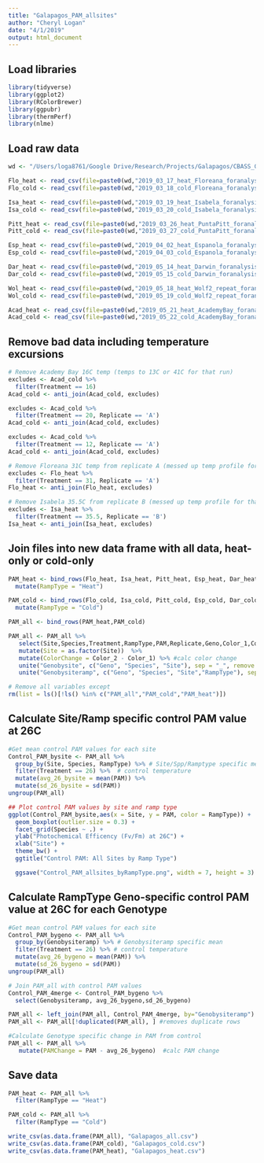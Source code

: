 ```yaml
---
title: "Galapagos_PAM_allsites"
author: "Cheryl Logan"
date: "4/1/2019"
output: html_document
---
```


## Load libraries
```r
library(tidyverse)
library(ggplot2)
library(RColorBrewer)
library(ggpubr)
library(thermPerf)
library(nlme)
```

## Load raw data 
```r
wd <- "/Users/loga8761/Google Drive/Research/Projects/Galapagos/CBASS_Galapagos/PAM/PAM_allsites_forR/PAM_allsites_forR_color/"

Flo_heat <- read_csv(file=paste0(wd,"2019_03_17_heat_Floreana_foranalysis.csv"))
Flo_cold <- read_csv(file=paste0(wd,"2019_03_18_cold_Floreana_foranalysis.csv"))

Isa_heat <- read_csv(file=paste0(wd,"2019_03_19_heat_Isabela_foranalysis.csv"))
Isa_cold <- read_csv(file=paste0(wd,"2019_03_20_cold_Isabela_foranalysis.csv"))

Pitt_heat <- read_csv(file=paste0(wd,"2019_03_26_heat_PuntaPitt_foranalysis.csv"))
Pitt_cold <- read_csv(file=paste0(wd,"2019_03_27_cold_PuntaPitt_foranalysis.csv"))

Esp_heat <- read_csv(file=paste0(wd,"2019_04_02_heat_Espanola_foranalysis.csv"))
Esp_cold <- read_csv(file=paste0(wd,"2019_04_03_cold_Espanola_foranalysis.csv"))

Dar_heat <- read_csv(file=paste0(wd,"2019_05_14_heat_Darwin_foranalysis.csv"))
Dar_cold <- read_csv(file=paste0(wd,"2019_05_15_cold_Darwin_foranalysis.csv"))

Wol_heat <- read_csv(file=paste0(wd,"2019_05_18_heat_Wolf2_repeat_foranalysis.csv"))
Wol_cold <- read_csv(file=paste0(wd,"2019_05_19_cold_Wolf2_repeat_foranalysis.csv"))

Acad_heat <- read_csv(file=paste0(wd,"2019_05_21_heat_AcademyBay_foranalysis.csv"))
Acad_cold <- read_csv(file=paste0(wd,"2019_05_22_cold_AcademyBay_foranalysis.csv"))
```

## Remove bad data including temperature excursions
```r
# Remove Academy Bay 16C temp (temps to 13C or 41C for that run)
excludes <- Acad_cold %>%
  filter(Treatment == 16)
Acad_cold <- anti_join(Acad_cold, excludes)

excludes <- Acad_cold %>%
  filter(Treatment == 20, Replicate == 'A')
Acad_cold <- anti_join(Acad_cold, excludes)

excludes <- Acad_cold %>%
  filter(Treatment == 12, Replicate == 'A')
Acad_cold <- anti_join(Acad_cold, excludes)

# Remove Floreana 31C temp from replicate A (messed up temp profile for that run)
excludes <- Flo_heat %>%
  filter(Treatment == 31, Replicate == 'A')
Flo_heat <- anti_join(Flo_heat, excludes)

# Remove Isabela 35.5C from replicate B (messed up temp profile for that run)
excludes <- Isa_heat %>%
  filter(Treatment == 35.5, Replicate == 'B')
Isa_heat <- anti_join(Isa_heat, excludes)
```

## Join files into new data frame with all data, heat-only or cold-only
```r
PAM_heat <- bind_rows(Flo_heat, Isa_heat, Pitt_heat, Esp_heat, Dar_heat, Wol_heat, Acad_heat) %>%
  mutate(RampType = "Heat")

PAM_cold <- bind_rows(Flo_cold, Isa_cold, Pitt_cold, Esp_cold, Dar_cold, Wol_cold, Acad_cold) %>%
  mutate(RampType = "Cold")

PAM_all <- bind_rows(PAM_heat,PAM_cold)

PAM_all <- PAM_all %>%
   select(Site,Species,Treatment,RampType,PAM,Replicate,Geno,Color_1,Color_2) %>%
   mutate(Site = as.factor(Site))  %>%
   mutate(ColorChange = Color_2 - Color_1) %>% #calc color change
   unite("Genobysite", c("Geno", "Species", "Site"), sep = "_", remove = FALSE) %>%
   unite("Genobysiteramp", c("Geno", "Species", "Site","RampType"), sep = "_", remove = FALSE)# create unique geno ID per site/spp

# Remove all variables except 
rm(list = ls()[!ls() %in% c("PAM_all","PAM_cold","PAM_heat")])
```

## Calculate Site/Ramp specific control PAM value at 26C 
```r
#Get mean control PAM values for each site
Control_PAM_bysite <- PAM_all %>%
  group_by(Site, Species, RampType) %>% # Site/Spp/Ramptype specific mean 
  filter(Treatment == 26) %>%  # control temperature
  mutate(avg_26_bysite = mean(PAM)) %>%
  mutate(sd_26_bysite = sd(PAM))
ungroup(PAM_all)

## Plot control PAM values by site and ramp type
ggplot(Control_PAM_bysite,aes(x = Site, y = PAM, color = RampType)) +
  geom_boxplot(outlier.size = 0.3) +
  facet_grid(Species ~ .) +
  ylab("Photochemical Efficency (Fv/Fm) at 26C") +
  xlab("Site") +
  theme_bw() +
  ggtitle("Control PAM: All Sites by Ramp Type") 

  ggsave("Control_PAM_allsites_byRampType.png", width = 7, height = 3)
```

## Calculate RampType Geno-specific control PAM value at 26C for each Genotype
```r
#Get mean control PAM values for each site
Control_PAM_bygeno <- PAM_all %>%
  group_by(Genobysiteramp) %>% # Genobysiteramp specific mean 
  filter(Treatment == 26) %>% # control temperature
  mutate(avg_26_bygeno = mean(PAM)) %>%
  mutate(sd_26_bygeno = sd(PAM)) 
ungroup(PAM_all)

# Join PAM_all with control PAM values
Control_PAM_4merge <- Control_PAM_bygeno %>%
  select(Genobysiteramp, avg_26_bygeno,sd_26_bygeno) 

PAM_all <- left_join(PAM_all, Control_PAM_4merge, by="Genobysiteramp") #for some reason this dublicated all the rows
PAM_all <- PAM_all[!duplicated(PAM_all), ] #removes duplicate rows

#Calculate Genotype specific change in PAM from control
PAM_all <- PAM_all %>%
   mutate(PAMChange = PAM - avg_26_bygeno)  #calc PAM change
```

## Save data
```r
PAM_heat <- PAM_all %>%
  filter(RampType == "Heat")

PAM_cold <- PAM_all %>%
  filter(RampType == "Cold")

write_csv(as.data.frame(PAM_all), "Galapagos_all.csv")
write_csv(as.data.frame(PAM_cold), "Galapagos_cold.csv")
write_csv(as.data.frame(PAM_heat), "Galapagos_heat.csv")
```

